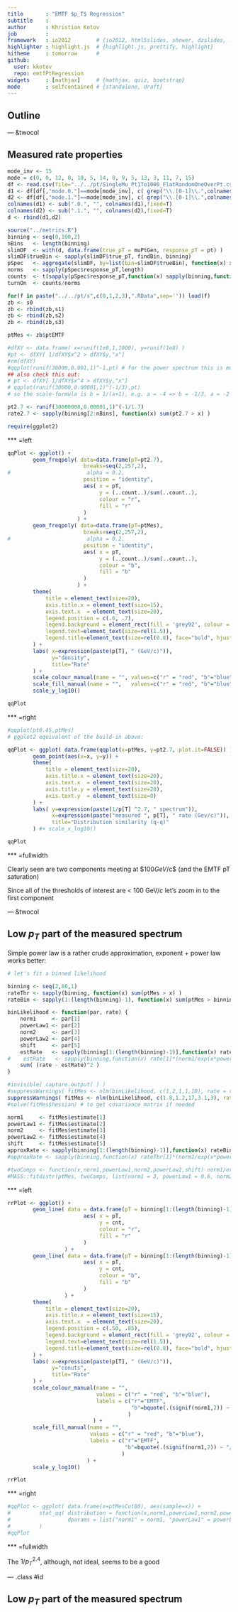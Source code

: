 ```yaml
---
title       : "EMTF $p_T$ Regression"
subtitle    :
author      : Khristian Kotov
job         :
framework   : io2012        # {io2012, html5slides, shower, dzslides, ...}
highlighter : highlight.js  # {highlight.js, prettify, highlight}
hitheme     : tomorrow      #
github:
  user: kkotov
  repo: emtfPtRegression
widgets     : [mathjax]     # {mathjax, quiz, bootstrap}
mode        : selfcontained # {standalone, draft}
---
```


## Outline

--- &twocol

## Measured rate properties

```r
mode_inv <- 15
mode = c(0, 0, 12, 0, 10, 5, 14, 0, 9, 5, 13, 3, 11, 7, 15)
df <- read.csv(file="../../pt/SingleMu_Pt1To1000_FlatRandomOneOverPt.csv",header=T,sep=',')
d1 <- df[df[,"mode.0."]==mode[mode_inv], c( grep("\\.[0-1]\\.",colnames(df),invert=T) , grep(".0.",colnames(df),fixed=T) ) ]
d2 <- df[df[,"mode.1."]==mode[mode_inv], c( grep("\\.[0-1]\\.",colnames(df),invert=T) , grep(".1.",colnames(df),fixed=T) ) ]
colnames(d1) <- sub(".0.", "", colnames(d1),fixed=T)
colnames(d2) <- sub(".1.", "", colnames(d2),fixed=T)
d <- rbind(d1,d2)

source("../metrics.R")
binning <- seq(0,100,2)
nBins   <- length(binning)
slimDF  <- with(d, data.frame(true_pT = muPtGen, response_pT = pt) )
slimDF$trueBin <- sapply(slimDF$true_pT, findBin, binning)
pSpec   <- aggregate(slimDF, by=list(bin=slimDF$trueBin), function(x) x )
norms   <- sapply(pSpec$response_pT,length)
counts  <- t(sapply(pSpec$response_pT,function(x) sapply(binning,function(y) sum(unlist(x)>y) )))
turnOn  <- counts/norms

for(f in paste("../../pt/s",c(0,1,2,3),".RData",sep='')) load(f)
zb <- s0
zb <- rbind(zb,s1)
zb <- rbind(zb,s2)
zb <- rbind(zb,s3)

ptMes <- zb$ptEMTF

#dfXY <- data.frame( x=runif(1e8,1,1000), y=runif(1e8) )
#pt <- dfXY[ 1/dfXY$x^2 > dfXY$y,"x"]
#rm(dfXY)
#qqplot(runif(30000,0.001,1)^-1,pt) # for the power spectrum this is much more efficient generator
## also check this out:
# pt <- dfXY[ 1/dfXY$x^4 > dfXY$y,"x"]
# qqplot(runif(30000,0.00001,1)^(-1/3),pt)
# so the scale-formula is b = 1/(a+1), e.g. a = -4 => b = -1/3, a = -2 => b = -1

pt2.7 <- runif(30000000,0.00001,1)^(-1/1.7)
rate2.7 <- sapply(binning[2:nBins], function(x) sum(pt2.7 > x) )

require(ggplot2)
```

*** =left

```r

qqPlot <- ggplot() +
        geom_freqpoly( data=data.frame(pT=pt2.7),
                        breaks=seq(2,257,2),
#                        alpha = 0.2,
                        position = "identity",
                        aes( x = pT,
                             y = (..count..)/sum(..count..),
                             colour = "r",
                             fill = "r"
                        )
                      ) +
        geom_freqpoly( data=data.frame(pT=ptMes),
                        breaks=seq(2,257,2),
#                        alpha = 0.2,
                        position = "identity",
                        aes( x = pT,
                             y = (..count..)/sum(..count..),
                             colour = "b",
                             fill = "b"
                        )
                      ) +
        theme(
            title = element_text(size=20),
            axis.title.x = element_text(size=15),
            axis.text.x  = element_text(size=20),
            legend.position = c(.6, .7),
            legend.background = element_rect(fill = 'grey92', colour = 'black', size=0),
            legend.text=element_text(size=rel(1.5)),
            legend.title=element_text(size=rel(0.8), face="bold", hjust=0)
        ) +
        labs( x=expression(paste(p[T], " (GeV/c)")),
              y="density",
              title="Rate"
        ) +
        scale_colour_manual(name = "", values=c("r" = "red", "b"="blue"), labels=c("b"="EMTF", "r"=expression(1/p[T] ^2.7))) +
        scale_fill_manual(name = "",   values=c("r" = "red", "b"="blue"), labels=c("b"="EMTF", "r"=expression(1/p[T] ^2.7))) +
        scale_y_log10()

qqPlot
```

*** =right

```r
#qqplot(pt0.45,ptMes)
# ggplot2 equivalent of the build-in above:

qqPlot <- ggplot( data.frame(qqplot(x=ptMes, y=pt2.7, plot.it=FALSE)) ) +
        geom_point(aes(x=x, y=y)) +
        theme(
            title = element_text(size=20),
            axis.title.x = element_text(size=20),
            axis.text.x  = element_text(size=20),
            axis.title.y = element_text(size=20),
            axis.text.y  = element_text(size=0)
        ) +
        labs( y=expression(paste(1/p[T] ^2.7, " spectrum")),
              x=expression(paste("measured ", p[T], " rate (Gev/c)")),
              title="Distribution similarity (q-q)"
        ) #+ scale_x_log10()

qqPlot
```

*** =fullwidth

Clearly seen are two components meeting at $\sim$100 GeV/$c$ (and the EMTF pT saturation)

Since all of the thresholds of interest are < 100 GeV/$c$ let's zoom in to the first component

--- &twocol

## Low $p_T$ part of the measured spectrum

Simple power law is a rather crude approximation, exponent + power law works better:

```r
# let's fit a binned likelihood

binning <- seq(2,80,1)
rateThr <- sapply(binning, function(x) sum(ptMes > x) )
rateBin <- sapply(1:(length(binning)-1), function(x) sum(ptMes > binning[x] & ptMes < binning[x+1]) )

binLikelihood <- function(par, rate) {
    norm1     <- par[1]
    powerLaw1 <- par[2]
    norm2     <- par[3]
    powerLaw2 <- par[4]
    shift     <- par[5]
    estRate   <- sapply(binning[1:(length(binning)-1)],function(x) rate[1]*(norm1/exp(x*powerLaw1) + norm2/((x+shift)^powerLaw2)))
#    estRate   <- sapply(binning,function(x) rate[1]*(norm1/exp(x*powerLaw1) + norm2/((x+shift)^powerLaw2)))
    sum( (rate - estRate)^2 )
}

#invisible( capture.output( ) )
#suppressWarnings( fitMes <- nlm(binLikelihood, c(1,2,1,1,10), rate = rateThr, hessian=T) )
suppressWarnings( fitMes <- nlm(binLikelihood, c(1.8,1.2,17,3.1,3), rate = rateBin, hessian=T) )
#solve(fitMes$hessian) # to get covariance matrix if needed

norm1     <- fitMes$estimate[1]
powerLaw1 <- fitMes$estimate[2]
norm2     <- fitMes$estimate[3]
powerLaw2 <- fitMes$estimate[4]
shift     <- fitMes$estimate[5]
approxRate <- sapply(binning[1:(length(binning)-1)],function(x) rateBin[1]*(norm1/exp(x*powerLaw1) + norm2/((x+shift)^powerLaw2)))
#approxRate <- sapply(binning,function(x) rateThr[1]*(norm1/exp(x*powerLaw1) + norm2/((x+shift)^powerLaw2)))

#twoComps <- function(x,norm1,powerLaw1,norm2,powerLaw2,shift) norm1/exp(x*powerLaw1) + norm2/((x+shift)^powerLaw2)
#MASS::fitdistr(ptMes, twoComps, list(norm1 = 3, powerLaw1 = 0.6, norm2 = 1, powerLaw2 = 1, shift = 10))$estimate
```

*** =left

```r

rrPlot <- ggplot() +
        geom_line( data = data.frame(pT = binning[1:(length(binning)-1)], cnt = rateBin) ,
                        aes( x = pT,
                             y = cnt,
                             colour = "r",
                             fill = "r"
                        )
                  ) +
        geom_line( data = data.frame(pT = binning[1:(length(binning)-1)], cnt = approxRate),
                        aes( x = pT,
                             y = cnt,
                             colour = "b",
                             fill = "b"
                        )
                  ) +
        theme(
            title = element_text(size=20),
            axis.title.x = element_text(size=15),
            axis.text.x  = element_text(size=20),
            legend.position = c(.50, .85),
            legend.background = element_rect(fill = 'grey92', colour = 'black', size=0),
            legend.text=element_text(size=rel(1.5)),
            legend.title=element_text(size=rel(0.8), face="bold", hjust=0)
        ) +
        labs( x=expression(paste(p[T], " (GeV/c)")),
              y="conuts",
              title="Rate"
        ) +
        scale_colour_manual(name = "",
                            values = c("r" = "red", "b"="blue"),
                            labels = c("r"="EMTF",
                                       "b"=bquote(.(signif(norm1,2)) ~ "/" ~ e^ ~ {.(signif(powerLaw1,2)) ~ p[T]} ~ "+" ~ .(signif(norm2,2)) ~ "/(" ~ p[T] ~ "+" ~ .(signif(shift,2)) ~ ")"^.(signif(powerLaw2,2)) )
                                      )
                           ) +
        scale_fill_manual(name = "",
                          values = c("r" = "red", "b"="blue"),
                          labels = c("r"="EMTF",
                                     "b"=bquote(.(signif(norm1,2)) ~ "/" ~ e^ ~ {.(signif(powerLaw1,2)) ~ p[T]} ~ "+" ~ .(signif(norm2,2)) ~ "/(" ~ p[T] ~ "+" ~ .(signif(shift,2)) ~ ")"^.(signif(powerLaw2,2)) )
                                    )
                         ) +
        scale_y_log10()

rrPlot
```

*** =right

```r
#qqPlot <- ggplot( data.frame(x=ptMesCut80), aes(sample=x)) +
#         stat_qq( distribution = function(x,norm1,powerLaw1,norm2,powerLaw2,shift) norm1/exp(x*powerLaw1) + norm2/((x+shift)^powerLaw2),
#                  dparams = list("norm1" = norm1, "powerLaw1" = powerLaw1, "powerLaw2" = powerLaw2, "shift" = shift)
#         )
#qqPlot
```

*** =fullwidth

The $1/p_T^{2.4}$, although, not ideal, seems to be a good 

--- .class #id

## Low $p_T$ part of the measured spectrum


